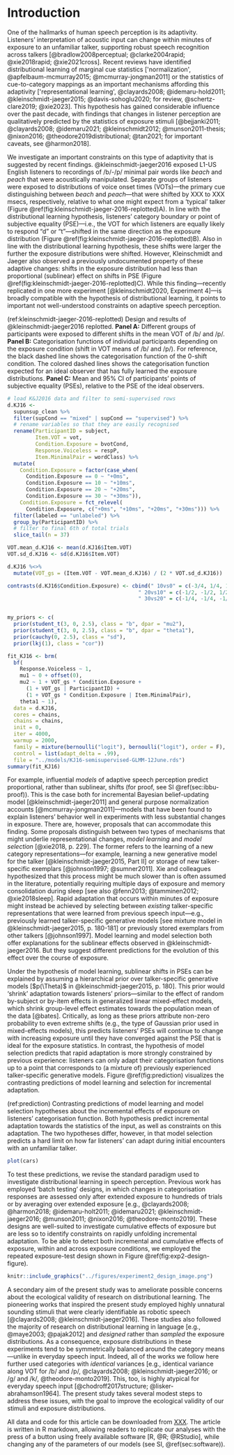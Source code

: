 # Introduction
One of the hallmarks of human speech perception is its adaptivity. Listeners' interpretation of acoustic input can change within minutes of exposure to an unfamiliar talker, supporting robust speech recognition across talkers [@bradlow2008perceptual; @clarke2004rapid; @xie2018rapid; @xie2021cross]. Recent reviews have identified distributional learning of marginal cue statistics ['normalization', @apfelbaum-mcmurray2015; @mcmurray-jongman2011] or the statistics of cue-to-category mappings as an important mechanisms affording this adaptivity ['representational learning', @clayards2008; @idemaru-hold2011; @kleinschmidt-jaeger2015; @davis-sohoglu2020; for review, @schertz-clare2019; @xie2023]. This hypothesis has gained considerable influence over the past decade, with findings that changes in listener perception are qualitatively predicted by the statistics of exposure stimuli [@bejjanki2011; @clayards2008; @idemaru2021; @kleinschmidt2012; @munson2011-thesis; @nixon2016; @theodore2019distributional; @tan2021; for important caveats, see @harmon2018]. <!-- TO DO: find fMRI paper that claims to have rejected kleinschmidt-jaeger15 [wrongly], published somewhere around 2018-2020 -->

We investigate an important constraints on this type of adaptivity that is suggested by recent findings. @kleinschmidt-jaeger2016 exposed L1-US English listeners to recordings of /b/-/p/ minimal pair words like *beach* and *peach* that were acoustically manipulated. Separate groups of listeners were exposed to distributions of voice onset times (VOTs)---the primary cue distinguishing between *beach* and *peach*---that were shifted by XXX to XXX msecs, respectively, relative to what one might expect from a 'typical' talker (Figure \@ref(fig:kleinschmidt-jaeger-2016-replotted)A). In line with the distributional learning hypothesis, listeners' category boundary or point of subjective equality (PSE)---i.e., the VOT for which listeners are equally likely to respond "d" or "t"---shifted in the same direction as the exposure distribution (Figure \@ref(fig:kleinschmidt-jaeger-2016-replotted)B). Also in line with the distributional learning hypothesis, these shifts were larger the further the exposure distributions were shifted. However, Kleinschmidt and Jaeger also observed a previously undocumented property of these adaptive changes: shifts in the exposure distribution had less than proportional (sublinear) effect on shifts in PSE (Figure \@ref(fig:kleinschmidt-jaeger-2016-replotted)C). While this finding---recently replicated in one more experiment [@kleinschmidt2020, Experiment 4]---<!-- TO DO: is this correct: did K's final experiment replicate 'shrinkage'?-->is broadly compatible with the hypothesis of distributional learning, it points to important not well-understood constraints on adaptive speech perception. 


(ref:kleinschmidt-jaeger-2016-replotted) Design and results of @kleinschmidt-jaeger2016 replotted. **Panel A:** Different groups of participants were exposed to different shifts in the mean VOT of /b/ and /p/. **Panel B:** Categorisation functions of individual participants depending on the exposure condition (shift in VOT means of /b/ and /p/). For reference, the black dashed line shows the categorisation function of the 0-shift condition. The colored dashed lines shows the categorisation function expected for an ideal observer that has fully learned the exposure distributions. **Panel C:** Mean and 95% CI of participants' points of subjective equality (PSEs), relative to the PSE of the ideal observers. <!-- TO DO: download KJ16 data, fit our psychometric model (no block) to all unlabelled trials. Plot panel B like in that paper. plot panel C, the same way we're plotting our results (i.e., a single 'block' of point ranges with references lines like the PSE panel of your main plot. --> 

```r
# load K&J2016 data and filter to semi-supervised rows
d.KJ16 <- 
  supunsup_clean %>% 
  filter(supCond == "mixed" | supCond == "supervised") %>% 
  # rename variables so that they are easily recognised
  rename(ParticipantID = subject,
         Item.VOT = vot,
         Condition.Exposure = bvotCond,
         Response.Voiceless = respP,
         Item.MinimalPair = wordClass) %>% 
  mutate(
    Condition.Exposure = factor(case_when(
      Condition.Exposure == 0 ~ "+0ms",
      Condition.Exposure == 10 ~ "+10ms",
      Condition.Exposure == 20 ~ "+20ms",
      Condition.Exposure == 30 ~ "+30ms")),  
    Condition.Exposure = fct_relevel(
      Condition.Exposure, c("+0ms", "+10ms", "+20ms", "+30ms"))) %>% 
  filter(labeled == "unlabeled") %>% 
  group_by(ParticipantID) %>%
  # filter to final 6th of total trials
  slice_tail(n = 37) 

VOT.mean_d.KJ16 <- mean(d.KJ16$Item.VOT)
VOT.sd_d.KJ16 <- sd(d.KJ16$Item.VOT)

d.KJ16 %<>%
  mutate(VOT_gs = (Item.VOT - VOT.mean_d.KJ16) / (2 * VOT.sd_d.KJ16))

contrasts(d.KJ16$Condition.Exposure) <- cbind(" 10vs0" = c(-3/4, 1/4, 1/4, 1/4),
                                          " 20vs10" = c(-1/2, -1/2, 1/2, 1/2),
                                          " 30vs20" = c(-1/4, -1/4, -1/4, 3/4))


my_priors <- c(
  prior(student_t(3, 0, 2.5), class = "b", dpar = "mu2"),
  prior(student_t(3, 0, 2.5), class = "b", dpar = "theta1"),
  prior(cauchy(0, 2.5), class = "sd"),
  prior(lkj(1), class = "cor"))

fit_KJ16 <- brm(
  bf(
    Response.Voiceless ~ 1,
    mu1 ~ 0 + offset(0),
    mu2 ~ 1 + VOT_gs * Condition.Exposure +
      (1 + VOT_gs | ParticipantID) +
      (1 + VOT_gs * Condition.Exposure | Item.MinimalPair),
    theta1 ~ 1),
  data = d.KJ16,
  cores = chains,
  chains = chains,
  init = 0,
  iter = 4000,
  warmup = 2000,
  family = mixture(bernoulli("logit"), bernoulli("logit"), order = F),
  control = list(adapt_delta = .99),
  file = "../models/KJ16-semisupervised-GLMM-12June.rds")
summary(fit_KJ16)
```

For example, influential *models* of adaptive speech perception predict proportional, rather than sublinear, shifts (for proof, see SI \@ref(sec:ibbu-proof)). This is the case both for incremental Bayesian belief-updating model [@kleinschmidt-jaeger2011] and general purpose normalization accounts [@mcmurray-jongman2011]---models that have been found to explain listeners' behavior well in experiments with less substantial changes in exposure. There are, however, proposals that can accommodate this finding. Some proposals distinguish between two types of mechanisms that might underlie representational changes, <!--- link representational change and distributional learning --> *model learning* and *model selection* [@xie2018, p. 229]. The former refers to the learning of a new category representations---for example, learning a new generative model for the talker [@kleinschmidt-jaeger2015, Part II] or storage of new talker-specific exemplars [@johnson1997; @sumner2011]. Xie and colleagues hypothesized that this process might be much slower than is often assumed in the literature, potentially requiring multiple days of exposure and memory consolidation during sleep [see also @fenn2013; @tamminen2012; @xie2018sleep]. Rapid adaptation that occurs within minutes of exposure might instead be achieved by selecting between *existing* talker-specific representations that were learned from previous speech input---e.g., previously learned talker-specific generative models [see mixture model in @kleinschmidt-jaeger2015, p. 180-181] or previously stored exemplars from other talkers [@johnson1997]. Model learning and model selection both offer explanations for the sublinear effects observed in @kleinschmidt-jaeger2016. But they suggest different predictions for the evolution of this effect over the course of exposure.

Under the hypothesis of model learning, sublinear shifts in PSEs can be explained by assuming a hierarchical prior over talker-specific generative models [$p(\Theta)$ in @kleinschmidt-jaeger2015, p. 180]. This prior would 'shrink' adaptation towards listeners' priors---similar to the effect of random by-subject or by-item effects in generalized linear mixed-effect models, which shrink group-level effect estimates towards the population mean of the data [@bates]. Critically, as long as these priors attribute non-zero probability to even extreme shifts (e.g., the type of Gaussian prior used in mixed-effects models), this predicts listeners' PSEs will continue to change with increasing exposure until they have converged against the PSE that is ideal for the exposure statistics. In contrast, the hypothesis of model selection predicts that rapid adaptation is more strongly constrained by previous experience: listeners can only adapt their categorisation functions up to a point that corresponds to (a mixture of) previously experienced talker-specific generative models. Figure \@ref(fig:prediction) visualizes the contrasting predictions of model learning and selection for incremental adaptation.

(ref:prediction) Contrasting predictions of model learning and model selection hypotheses about the incremental effects of exposure on listeners' categorisation function. Both hypothesis predict incremental adaptation towards the statistics of the input, as well as constraints on this adaptation. The two hypotheses differ, however, in that model selection predicts a hard limit on how far listeners' can adapt during initial encounters with an unfamiliar talker.

```r
plot(cars)
```

To test these predictions, we revise the standard paradigm used to investigate distributional learning in speech perception. Previous work has employed 'batch testing' designs, in which changes in categorisation responses are assessed only after extended exposure to hundreds of trials or by averaging over extended exposure [e.g., @clayards2008; @harmon2018; @idemaru-holt2011; @idemaru2021; @kleinschmidt-jaeger2016; @munson2011; @nixon2016; @theodore-monto2019]. These designs are well-suited to investigate cumulative effects of exposure but are less so to identify constraints on rapidly unfolding incremental adaptation. To be able to detect both incremental and cumulative effects of exposure, within and across exposure conditions, we employed the repeated exposure-test design shown in Figure \@ref(fig:exp2-design-figure). <!-- TO DO: could you show the actual *sampled* distribution of VOTs in the design figure? it's ok to show the marginal "(all)" distribution in all panels. I think this will align the figure with the text, which talks about ecological validity. -->

```r
knitr::include_graphics("../figures/experiment2_design_image.png")
```

A secondary aim of the present study was to ameliorate possible concerns about the ecological validity of research on distributional learning. The pioneering works that inspired the present study employed highly unnatural sounding stimuli that were clearly identifiable as robotic speech [@clayards2008; @kleinschmidt-jaeger2016]. These studies also followed the majority of research on distributional learning in language [e.g., @maye2003; @pajak2012] and *designed* rather than *sampled* the exposure distributions. As a consequence, exposure distributions in these experiments tend to be symmetrically balanced around the category means---unlike in everyday speech input. Indeed, all of the works we follow here further used categories with *identical* variances [e.g., identical variance along VOT for /b/ and /p/, @clayards2008; @kleinschmidt-jaeger2016; or /g/ and /k/, @theodore-monto2019]. This, too, is highly atypical for everyday speech input [@chodroff2017structure; @lisker-abrahamson1964]. The present study takes several modest steps to address these issues, with the goal to improve the ecological validity of our stimuli and exposure distributions. 

All data and code for this article can be downloaded from [XXX](OSF). <!-- TO DO: fill in URL --> The article is written in R markdown, allowing readers to replicate our analyses with the press of a button using freely available software [R, @R; @RStudio], while changing any of the parameters of our models (see SI, \@ref(sec:software)). 
